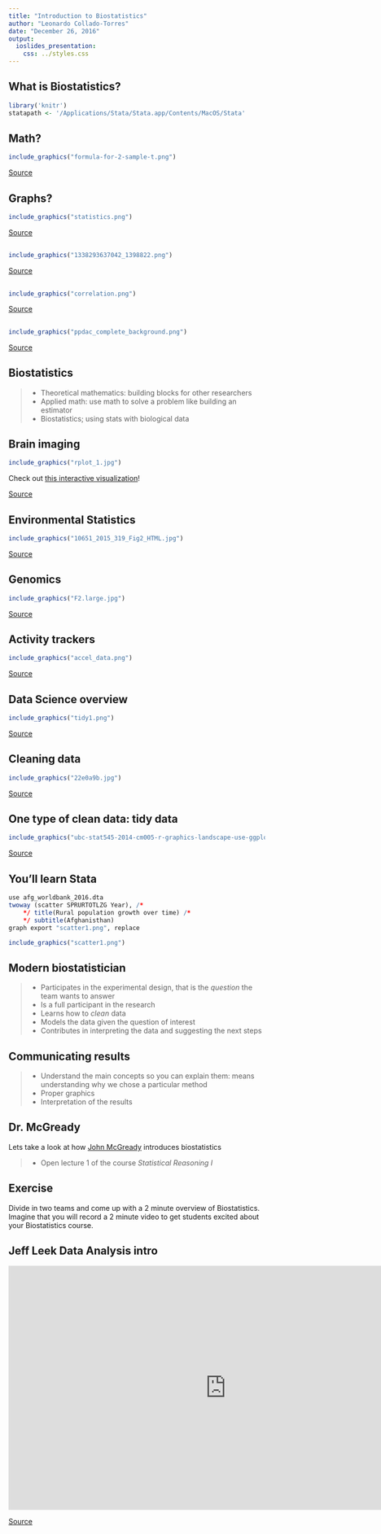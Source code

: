```yaml
---
title: "Introduction to Biostatistics"
author: "Leonardo Collado-Torres"
date: "December 26, 2016"
output:
  ioslides_presentation:
    css: ../styles.css
---
```


## What is Biostatistics?

```r
library('knitr')
statapath <- '/Applications/Stata/Stata.app/Contents/MacOS/Stata'
```

## Math?

```r
include_graphics("formula-for-2-sample-t.png")
```

[Source](https://ingenuechasesdenouement.files.wordpress.com/2015/02/formula-for-2-sample-t.png)

## Graphs?

```r
include_graphics("statistics.png")
```

[Source](http://guides.lib.umich.edu/c.php?g=283434&p=2280144)

##

```r
include_graphics("1338293637042_1398822.png")
```

[Source](http://www.someecards.com/usercards/viewcard/MjAxMi0wM2IyMjc3ZGZlYjdhZGIy)

##

```r
include_graphics("correlation.png")
```

[Source](https://xkcd.com/552/)

##

```r
include_graphics("ppdac_complete_background.png")
```

[Source](https://learnandteachstatistics.wordpress.com/2015/07/27/the_islands/)

## Biostatistics

>* Theoretical mathematics: building blocks for other researchers
>* Applied math: use math to solve a problem like building an estimator
>* Biostatistics; using stats with biological data

## Brain imaging

```r
include_graphics("rplot_1.jpg")
```

Check out [this interactive visualization](http://johnmuschelli.com/Neuroimaging_in_R/#32)!

[Source](https://elizabethmargaretsweeney.wordpress.com/2015/09/10/introducing-the-oasis-r-package-2/)

## Environmental Statistics

```r
include_graphics("10651_2015_319_Fig2_HTML.jpg")
```

[Source](http://link.springer.com/article/10.1007/s10651-015-0319-6)

## Genomics

```r
include_graphics("F2.large.jpg")
```

[Source](http://nar.oxfordjournals.org/content/early/2016/09/29/nar.gkw852)

## Activity trackers

```r
include_graphics("accel_data.png")
```

[Source](http://www.biostat.jhsph.edu/~jbai/research.html)



## Data Science overview

```r
include_graphics("tidy1.png")
```

[Source](https://ismayc.github.io/moderndiver-book/2-intro.html)

## Cleaning data

```r
include_graphics("22e0a9b.jpg")
```

[Source](https://www.linkedin.com/pulse/big-data-101-cleaning-script-fennel-aurora)

## One type of clean data: tidy data

```r
include_graphics("ubc-stat545-2014-cm005-r-graphics-landscape-use-ggplot2-14-638.jpg")
```

[Source](http://www.slideshare.net/jenniferbryan5811/cm005-intro-ggplot2)

## You'll learn Stata

```r
use afg_worldbank_2016.dta
twoway (scatter SPRURTOTLZG Year), /*
    */ title(Rural population growth over time) /*
    */ subtitle(Afghanisthan)
graph export "scatter1.png", replace
```

```r
include_graphics("scatter1.png")
```

## Modern biostatistician

>* Participates in the experimental design, that is the _question_ the team wants to answer
>* Is a full participant in the research
>* Learns how to _clean_ data
>* Models the data given the question of interest
>* Contributes in interpreting the data and suggesting the next steps

## Communicating results

>* Understand the main concepts so you can explain them: means understanding why we chose a particular method
>* Proper graphics
>* Interpretation of the results


## Dr. McGready

Lets take a look at how [John McGready](https://www.jhsph.edu/faculty/directory/profile/801/john-mcgready) introduces biostatistics

>* Open lecture 1 of the course _Statistical Reasoning I_

## Exercise

Divide in two teams and come up with a 2 minute overview of Biostatistics. Imagine that you will record a 2 minute video to get students excited about your Biostatistics course.

## Jeff Leek Data Analysis intro


<iframe width="853" height="480" src="https://www.youtube.com/embed/nnQTT39ADPo" frameborder="0" allowfullscreen></iframe>

[Source](https://www.youtube.com/embed/nnQTT39ADPo)
